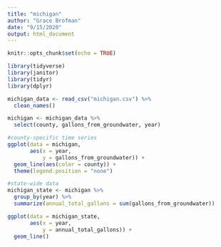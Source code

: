 ```yaml
---
title: "michigan"
author: "Grace Brofman"
date: "9/15/2020"
output: html_document
---
```


```r
knitr::opts_chunk$set(echo = TRUE)
```

```r
library(tidyverse)
library(janitor)
library(tidyr)
library(dplyr)

michigan_data <- read_csv("michigan.csv") %>% 
  clean_names()

michigan <- michigan_data %>% 
  select(county, gallons_from_groundwater, year)

#county-specific time series
ggplot(data = michigan,
       aes(x = year,
           y = gallons_from_groundwater)) +
  geom_line(aes(color = county)) +
  theme(legend.position = "none")

#state-wide data
michigan_state <- michigan %>% 
  group_by(year) %>% 
  summarize(annual_total_gallons = sum(gallons_from_groundwater))

ggplot(data = michigan_state,
       aes(x = year,
           y = annual_total_gallons)) +
  geom_line()

```

